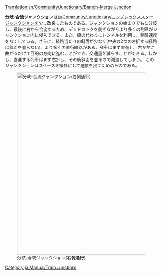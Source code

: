 [[Translation:en/Community/Junctionary/Branch-Merge Junction]]

{{ja/Community/Junctionary/Navigation}}

'''分岐-合流ジャンクション'''は[[ja/Community/Junctionary/コンプレックススター]]ジャンクションを少し改良したものである。ジャンクションの始まりで右に分岐し、最後に右から合流するため、デッドロックを防ぎながらより多くの列車がジャンクション内に侵入できる。また、橋の代わりにトンネルを利用し、制限速度をなくしている。さらに、経路当たりの斜面が少なく(中央の2つの左折する経路は斜面を登らない)、より多くの直行経路がある。列車はまず直進し、右か左に曲がるだけで目的の方向に進むことができ、交通量を減らすことができる。しかし、直進する列車はまず右折し、その後斜面を登るので減速してしまう。
このジャンクションはスペースを犠牲にして速度を出すためのものである。

[[File:en/Community/Junctionary/Branch-Merge Junction.png|none|thumb|600px|分岐-合流ジャンクション('''右側通行''')]]

{{ja/Community/Junctionary/Junction Criteria|高価|4|1|0|1|1|1|0|1|0|0|0||故障は1つの線路にのみ影響する|
*同時に大量の列車が利用できる。
*非常に急なカーブがあり、列車の速度に影響する。
*面積 : 19 x 19
}}

[[Category:ja/Manual/Train Junctions]]